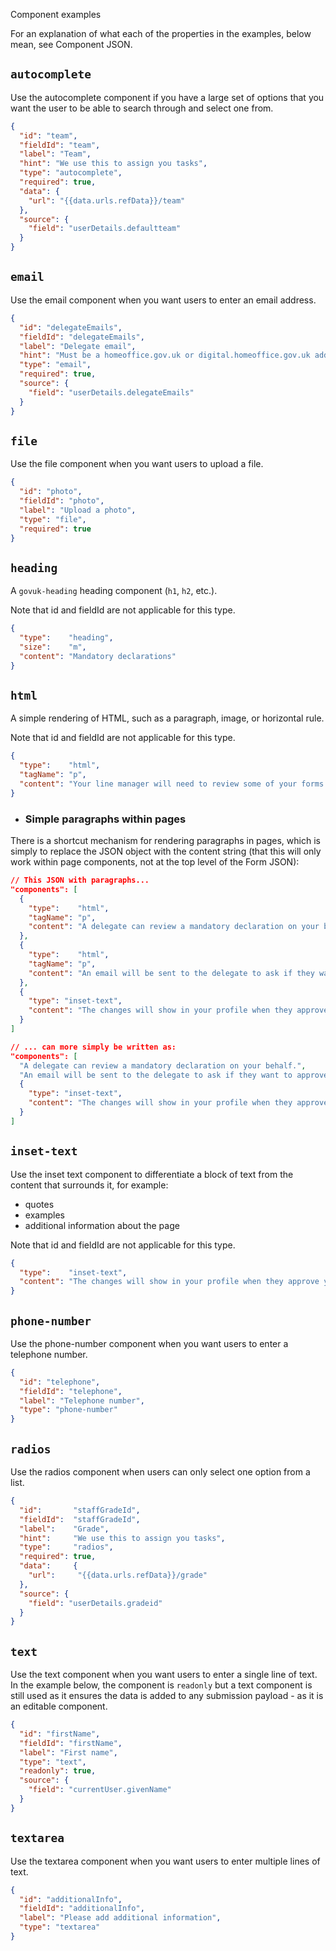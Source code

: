 <!-- Global imports -->

<Meta title="Examples/Component" id="F-Examples-Component" />

<Heading size="xl" id="json-format" caption="JSON Examples">Component examples</Heading>

For an explanation of what each of the properties in the examples, below mean, 
see <Link href="/?path=/docs/f-json-component">Component JSON</Link>.

## `autocomplete`
Use the autocomplete component if you have a large set of options that you want the user
to be able to search through and select one from.

```json
{
  "id": "team",
  "fieldId": "team",
  "label": "Team",
  "hint": "We use this to assign you tasks",
  "type": "autocomplete",
  "required": true,
  "data": {
    "url": "{{data.urls.refData}}/team"
  },
  "source": {
    "field": "userDetails.defaultteam"
  }
}
```

## `email`
Use the email component when you want users to enter an email address.

```json
{
  "id": "delegateEmails",
  "fieldId": "delegateEmails",
  "label": "Delegate email",
  "hint": "Must be a homeoffice.gov.uk or digital.homeoffice.gov.uk address",
  "type": "email",
  "required": true,
  "source": {
    "field": "userDetails.delegateEmails"
  }
}
```

## `file`
Use the file component when you want users to upload a file.

```json
{
  "id": "photo",
  "fieldId": "photo",
  "label": "Upload a photo",
  "type": "file",
  "required": true
}
```

## `heading`
A `govuk-heading` heading component (`h1`, `h2`, etc.).

Note that <Link href="/?path=/docs/f-json-component--page#id--string">id</Link> 
and <Link href="/?path=/docs/f-json-component--page#fieldid--string">fieldId</Link> are not applicable for this type.

```json
{
  "type":    "heading",
  "size":    "m",
  "content": "Mandatory declarations"
}
```

## `html`
A simple rendering of HTML, such as a paragraph, image, or horizontal rule.

Note that <Link href="/?path=/docs/f-json-component--page#id--string">id</Link> 
and <Link href="/?path=/docs/f-json-component--page#fieldid--string">fieldId</Link> are not applicable for this type.

```json
{
  "type":    "html",
  "tagName": "p",
  "content": "Your line manager will need to review some of your forms. It’s important to keep their details up-to-date."
}
```

* ### Simple paragraphs within pages
There is a shortcut mechanism for rendering paragraphs in pages, which is simply to replace the JSON object with the content string
(that this will only work within page components, not at the top level of the <Link href="/?path=/docs/f-json-form">Form JSON</Link>):

```json
// This JSON with paragraphs...
"components": [
  {
    "type":    "html",
    "tagName": "p",
    "content": "A delegate can review a mandatory declaration on your behalf."
  },
  {
    "type":    "html",
    "tagName": "p",
    "content": "An email will be sent to the delegate to ask if they want to approve your request."
  },
  {
    "type": "inset-text",
    "content": "The changes will show in your profile when they approve your request."
  }
]

// ... can more simply be written as:
"components": [
  "A delegate can review a mandatory declaration on your behalf.",
  "An email will be sent to the delegate to ask if they want to approve your request.",
  {
    "type": "inset-text",
    "content": "The changes will show in your profile when they approve your request."
  }
]
```


## `inset-text`
Use the inset text component to differentiate a block of text from the content that surrounds it, for example:

* quotes
* examples
* additional information about the page

Note that <Link href="/?path=/docs/f-json-component--page#id--string">id</Link> 
and <Link href="/?path=/docs/f-json-component--page#fieldid--string">fieldId</Link> are not applicable for this type.

```json
{
  "type":    "inset-text",
  "content": "The changes will show in your profile when they approve your request."
}
```

## `phone-number`
Use the phone-number component when you want users to enter a telephone number.

```json
{
  "id": "telephone",
  "fieldId": "telephone",
  "label": "Telephone number",
  "type": "phone-number"
}
```

## `radios`
Use the radios component when users can only select one option from a list.

```json
{
  "id":       "staffGradeId",
  "fieldId":  "staffGradeId",
  "label":    "Grade",
  "hint":     "We use this to assign you tasks",
  "type":     "radios",
  "required": true,
  "data":     {
    "url":     "{{data.urls.refData}}/grade"
  },
  "source": {
    "field": "userDetails.gradeid"
  }
}
```

## `text`
Use the text component when you want users to enter a single line of text. In the example below, the
component is `readonly` but a text component is still used as it ensures the data is added to any
submission payload - as it is an <Link href="/?path=/docs/f-editable-components">editable component</Link>.

```json
{
  "id": "firstName",
  "fieldId": "firstName",
  "label": "First name",
  "type": "text",
  "readonly": true,
  "source": {
    "field": "currentUser.givenName"
  }
}
```

## `textarea`
Use the textarea component when you want users to enter multiple lines of text.

```json
{
  "id": "additionalInfo",
  "fieldId": "additionalInfo",
  "label": "Please add additional information",
  "type": "textarea"
}
```
